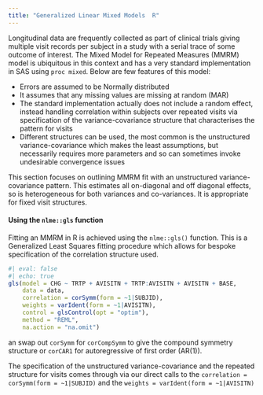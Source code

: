 ```yaml
---
title: "Generalized Linear Mixed Models	 R"
---
```


Longitudinal data are frequently collected as part of clinical trials giving multiple visit records per subject in a study with a serial trace of some outcome of interest. The Mixed Model for Repeated Measures (MMRM) model is ubiquitous in this context and has a very standard implementation in SAS using `proc mixed`. Below are few features of this model:

* Errors are assumed to be Normally distributed
* It assumes that any missing values are missing at random (MAR)
* The standard implementation actually does not include a random effect, instead handling correlation within subjects over repeated visits via specification of the  variance-covariance structure that characterises the pattern for visits
* Different structures can be used, the most common is the unstructured variance-covariance which makes the least assumptions, but necessarily requires more parameters and so can sometimes invoke undesirable convergence issues

This section focuses on outlining MMRM fit with an unstructured variance-covariance pattern. This estimates all on-diagonal and off diagonal effects, so is heterogeneous for both variances and co-variances. It is appropriate for fixed visit structures.

#### Using the `nlme::gls` function

Fitting an MMRM in R is achieved using the `nlme::gls()` function. This is a Generalized Least Squares fitting procedure which allows for bespoke specification of the correlation structure used.

```r
#| eval: false
#| echo: true
gls(model = CHG ~ TRTP + AVISITN + TRTP:AVISITN + AVISITN + BASE,
    data = data,
    correlation = corSymm(form = ~1|SUBJID),
    weights = varIdent(form = ~1|AVISITN),
    control = glsControl(opt = "optim"),
    method = "REML",
    na.action = "na.omit")
```

an swap out `corSymm` for `corCompSymm` to give the compound symmetry structure or `corCAR1` for autoregressive of first order (AR(1)).

The specification of the unstructured variance-covariance and the repeated structure for visits comes through via our direct calls to the `correlation = corSymm(form = ~1|SUBJID)` and the `weights = varIdent(form = ~1|AVISITN)`
